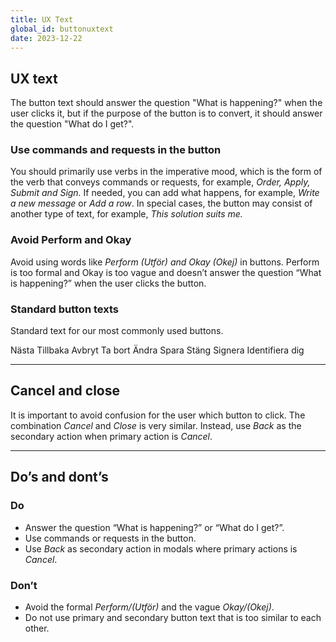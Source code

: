 ```yaml
---
title: UX Text
global_id: buttonuxtext
date: 2023-12-22
---
```


## UX text

The button text should answer the question "What is happening?" when the user clicks it, but if the purpose of the button is to convert, it should answer the question "What do I get?".

### Use commands and requests in the button

You should primarily use verbs in the imperative mood, which is the form of the verb 
that conveys commands or requests, for example, *Order, Apply, Submit and Sign.* 
If needed, you can add what happens, for example, *Write a new message* or *Add a row*. 
In special cases, the button may consist of another type of text, for example, *This solution suits me.*

### Avoid Perform and Okay

Avoid using words like *Perform <SE>(Utför)</SE> and Okay <SE>(Okej)</SE>* in buttons. 
Perform is too formal and Okay is too vague and doesn’t answer the question “What is happening?” when the user clicks the button.

### Standard button texts

Standard text for our most commonly used buttons.

<Row>
<Col><FigmaSVG node="258-3237" caption="Next" /><SE>Nästa</SE></Col>
<Col><FigmaSVG node="258-3242" caption="Back" /><SE>Tillbaka</SE></Col>
<Col><FigmaSVG node="258-3247" caption="Cancel" /><SE>Avbryt</SE></Col>
</Row>
<Row>
<Col><FigmaSVG node="258-3280" caption="Delete" /><SE>Ta bort</SE></Col>
<Col><FigmaSVG node="258-3285" caption="Change – takes the user to edit mode." /><SE>Ändra</SE></Col>
<Col><FigmaSVG node="258-3290" caption="Save" /><SE>Spara</SE></Col>
</Row>
<Row>
<Col><FigmaSVG node="258-3908" caption="Close – closing a dialog, modal, slide-out etc." /><SE>Stäng</SE></Col>
<Col><FigmaSVG node="258-3911" caption="Sign – signing with BankID." /><SE>Signera</SE></Col>
<Col><FigmaSVG node="258-3913" caption="Identify yourself – identifying with BankID." /><SE>Identifiera dig</SE></Col>
</Row>

<hr />


<Row>
<Col>

## Cancel and close

It is important to avoid confusion for the user which button to click. The combination *Cancel* and *Close* is very similar. Instead, use *Back* as the secondary action when primary action is *Cancel*.

</Col>

<Col>
    <FigmaSVG 
        node="259-4049" 
        caption="This is a good example of avoiding confusion for the customer." 
    />
</Col>

</Row>

<hr />

## Do’s and dont’s

<Row>
<Col>

### Do

- Answer the question “What is happening?” or “What do I get?”.
- Use commands or requests in the button.
- Use *Back* as secondary action in modals where primary actions is *Cancel*.

</Col>
<Col>

### Don’t

- Avoid the formal *Perform/<SE>(Utför)</SE>* and the vague *Okay/<SE>(Okej)</SE>*.
- Do not use primary and secondary button text that is too similar to each other.

</Col>
</Row>

<Row>
    <Col>
        <Do>
            <FigmaSVG node="258-3354" />
        </Do>
    </Col>
    <Col>
        <Dont>
            <FigmaSVG node="258-3385" />
        </Dont>
    </Col>
</Row>
